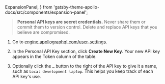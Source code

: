   ExpansionPanel,
} from 'gatsby-theme-apollo-docs/src/components/expansion-panel';

<ExpansionPanel title="How to obtain a personal API key">

> **Personal API keys are secret credentials.** Never share them or commit them to version control. Delete and replace API keys that you believe are compromised.

1. Go to [engine.apollographql.com/user-settings](https://engine.apollographql.com/user-settings).

2. In the Personal API Key section, click **Create New Key**. Your new API key appears in the Token column of the table.

3. Optionally click the `…` button to the right of the API key to give it a name, such as `Local development laptop`. This helps you keep track of each API key's use.

</ExpansionPanel>
